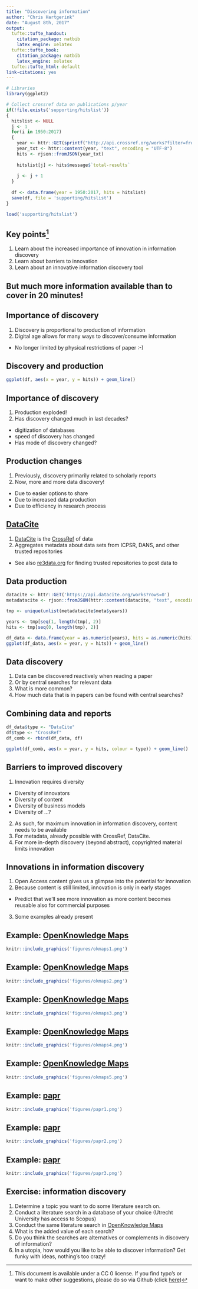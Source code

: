 ```yaml
---
title: "Discovering information"
author: "Chris Hartgerink"
date: "August 8th, 2017"
output:
  tufte::tufte_handout:
    citation_package: natbib
    latex_engine: xelatex
  tufte::tufte_book:
    citation_package: natbib
    latex_engine: xelatex
  tufte::tufte_html: default
link-citations: yes
---
```


```r
# Libraries
library(ggplot2)

# Collect crossref data on publications p/year
if(!file.exists('supporting/hitslist'))
{
  hitslist <- NULL
  j <- 1
  for(i in 1950:2017)
  {
    year <- httr::GET(sprintf("http://api.crossref.org/works?filter=from-pub-date:%s,until-pub-date:%s,type:journal-article&rows=0", i, i))
    year_txt <- httr::content(year, "text", encoding = "UTF-8")
    hits <- rjson::fromJSON(year_txt)
    
    hitslist[j] <- hits$message$`total-results`
    
    j <- j + 1
  }
  
  df <- data.frame(year = 1950:2017, hits = hitslist)
  save(df, file = 'supporting/hitslist')
}

load('supporting/hitslist')
```

## Key points^[This document is available under a CC 0 license. If you find typo's or want to make other suggestions, please do so via Github (click [here](https://github.com/chartgerink/talks/edit/master/2016_2017/20170808utrecht/discovery_handout.Rmd))]

1. Learn about the increased importance of innovation in information discovery
2. Learn about barriers to innovation
3. Learn about an innovative information discovery tool

## But much more information available than to cover in 20 minutes!

## Importance of discovery

1. Discovery is proportional to production of information
2. Digital age allows for many ways to discover/consume information
  * No longer limited by physical restrictions of paper :-)

## Discovery and production

```r
ggplot(df, aes(x = year, y = hits)) + geom_line()
```

## Importance of discovery

1. Production exploded!
2. Has discovery changed much in last decades?
  * digitization of databases
  * speed of discovery has changed
  * Has mode of discovery changed?

## Production changes

1. Previously, discovery primarily related to scholarly reports
2. Now, more and more data discovery!
  * Due to easier options to share
  * Due to increased data production
  * Due to efficiency in research process
  
## [DataCite](https://datacite.org)

1. [DataCite](https://datacite.org) is the [CrossRef](https://crossref.org) of data
2. Aggregates metadata about data sets from ICPSR, DANS, and other trusted repositories
  * See also [re3data.org](https://re3data.org) for finding trusted repositories to post data to
  
## Data production

```r
datacite <- httr::GET('https://api.datacite.org/works?rows=0')
metadatacite <- rjson::fromJSON(httr::content(datacite, "text", encoding = "UTF-8"))

tmp <- unique(unlist(metadatacite$meta$years))

years <- tmp[seq(1, length(tmp), 2)]
hits <- tmp[seq(0, length(tmp), 2)]

df_data <- data.frame(year = as.numeric(years), hits = as.numeric(hits))
ggplot(df_data, aes(x = year, y = hits)) + geom_line()
```

## Data discovery

1. Data can be discovered reactively when reading a paper
2. Or by central searches for relevant data
3. What is more common?
4. How much data that is in papers can be found with central searches?

## Combining data and reports

```r
df_data$type <- "DataCite"
df$type <- "CrossRef"
df_comb <- rbind(df_data, df)

ggplot(df_comb, aes(x = year, y = hits, colour = type)) + geom_line()
```

## Barriers to improved discovery

1. Innovation requires diversity
  - Diversity of innovators
  - Diversity of content
  - Diversity of business models
  - Diversity of ...?
2. As such, for maximum innovation in information discovery, content needs to be available
3. For metadata, already possible with CrossRef, DataCite.
4. For more in-depth discovery (beyond abstract), copyrighted material limits innovation

## Innovations in information discovery

1. Open Access content gives us a glimpse into the potential for innovation
2. Because content is still limited, innovation is only in early stages
  * Predict that we'll see more innovation as more content becomes reusable also for commercial purposes
3. Some examples already present

## Example: [OpenKnowledge Maps](https://openknowledgemaps.org/)

```r
knitr::include_graphics('figures/okmaps1.png')
```

## Example: [OpenKnowledge Maps](https://openknowledgemaps.org/)

```r
knitr::include_graphics('figures/okmaps2.png')
```

## Example: [OpenKnowledge Maps](https://openknowledgemaps.org/)

```r
knitr::include_graphics('figures/okmaps3.png')
```

## Example: [OpenKnowledge Maps](https://openknowledgemaps.org/)

```r
knitr::include_graphics('figures/okmaps4.png')
```

## Example: [OpenKnowledge Maps](https://openknowledgemaps.org/)

```r
knitr::include_graphics('figures/okmaps5.png')
```

## Example: [papr](https://jhubiostatistics.shinyapps.io/papr)

```r
knitr::include_graphics('figures/papr1.png')
```

## Example: [papr](https://jhubiostatistics.shinyapps.io/papr)

```r
knitr::include_graphics('figures/papr2.png')
```

## Example: [papr](https://jhubiostatistics.shinyapps.io/papr)

```r
knitr::include_graphics('figures/papr3.png')
```

## Exercise: information discovery

1. Determine a topic you want to do some literature search on.
2. Conduct a literature search in a database of your choice (Utrecht University has access to Scopus)
3. Conduct the same literature search in [OpenKnowledge Maps](https://openknowledgemaps.org/)
4. What is the added value of each search?
5. Do you think the searches are alternatives or complements in discovery of information? 
6. In a utopia, how would you like to be able to discover information? Get funky with ideas, nothing's too crazy!